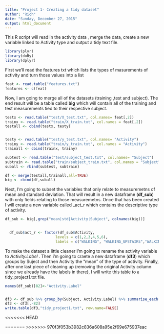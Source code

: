 ```yaml
---
title: "Project 1- Creating a tidy dataset"
author: "Rich"
date: "Sunday, December 27, 2015"
output: html_document
---
```


This R script will read in the activity data , merge the data, create a new variable linked to Activity type and output a tidy text file.

```r
library(plyr)
library(doBy)
library(dplyr)
```

First we'll read the features txt which lists the types of masurements of activity and turn those values into a list

```r
feat <- read.table("features.txt")
features <- c(feat)


```
Now, I am going to merge all of the datasets (training ,test and subject). The end result will be a table called __big__ which will contain all of the training and test measurements tied to their respective subject.
```r
testx <- read.table("test/X_test.txt", col.names= feat[,2])
trainx <- read.table("train/X_train.txt", col.names = feat[,2])
testall <- cbind(testx, testy)


testy <- read.table("test/y_test.txt", col.names= "Activity")
trainy <- read.table("train/y_train.txt", col.names = "Activity")
trainall <- cbind(trainx, trainy)

subtest <- read.table("test/subject_test.txt", col.names= "Subject")
subtrain <- read.table("train/subject_train.txt", col.names = "Subject")
suball <- rbind(subtest, subtrain)

df <- merge(testall,trainall,all=TRUE)
big <- cbind(df,suball)

```

Next, I'm going to subset the variables that only relate to measuremetns of mean and standard deviation. That will result in a new dataframe (__df_sub__) with only fields relating to those measuremetns. Once that has been created I will create a new variable called _act_r which contains the descriptive type of activity.

```r
df_sub <- big[,grep("mean|std|Activity|Subject", colnames(big))]

 
  df_sub$act_r <- factor(df_sub$Activity,
                       levels = c(1,2,3,4,5,6),
                       labels = c("WALKING", "WALKING_UPSTAIRS","WALKING_DOWNSTAIRS", "SITTING", "STANDING", "LAYING"))
```
To make the dataset a little cleaner I'm going to rename the activity variable to _Activity.Label_ . Then i'm going to craete a new dataframe (__df3__) which groups by Suject and then Activity the "mean" of the type of activity. Finally, after one last piece of cleaning up (removing the original Activity column since we already have the labels in there), I will write this table to a tidy_project1.txt file. 
```r
names(df_sub)[82]<-"Activity.Label"


df3 <- df_sub %>% group_by(Subject, Activity.Label) %>% summarise_each(funs(mean))
df3 <- df3[,-82]
write.table(df3,"tidy_project1.txt", row.name=FALSE)


```

<<<<<<< HEAD


=======
>>>>>>> 970f3f053b3982c836a608a95e2f69e675937eac
